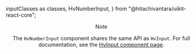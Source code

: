   inputClasses as classes,
  HvNumberInput,
} from "@hitachivantara/uikit-react-core";


<Header
  params={{ name: "NumberInput", classes }}
  Component={HvNumberInput}
  componentName="HvNumberInput"
  controls={{
    label: { type: "text", defaultValue: "Value" },
    description: { type: "text", defaultValue: "Please enter a number" },
    placeholder: "Enter a number here...",
    required: { defaultValue: true },
    readOnly: { defaultValue: false },
    disabled: { defaultValue: false },
  }}
  decoratorClassName="w-full"
/>

> [!NOTE]
>
> The `HvNumberInput` component shares the same API as `HvInput`. For full
> documentation, see the [HvInput component page](/components/input).
